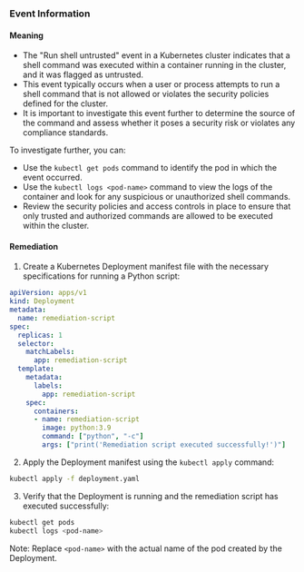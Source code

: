 
### Event Information

#### Meaning

- The "Run shell untrusted" event in a Kubernetes cluster indicates that a shell command was executed within a container running in the cluster, and it was flagged as untrusted.
- This event typically occurs when a user or process attempts to run a shell command that is not allowed or violates the security policies defined for the cluster.
- It is important to investigate this event further to determine the source of the command and assess whether it poses a security risk or violates any compliance standards. 

To investigate further, you can:
- Use the `kubectl get pods` command to identify the pod in which the event occurred.
- Use the `kubectl logs <pod-name>` command to view the logs of the container and look for any suspicious or unauthorized shell commands.
- Review the security policies and access controls in place to ensure that only trusted and authorized commands are allowed to be executed within the cluster.

#### Remediation

1. Create a Kubernetes Deployment manifest file with the necessary specifications for running a Python script:
```yaml
apiVersion: apps/v1
kind: Deployment
metadata:
  name: remediation-script
spec:
  replicas: 1
  selector:
    matchLabels:
      app: remediation-script
  template:
    metadata:
      labels:
        app: remediation-script
    spec:
      containers:
      - name: remediation-script
        image: python:3.9
        command: ["python", "-c"]
        args: ["print('Remediation script executed successfully!')"]
```

2. Apply the Deployment manifest using the `kubectl apply` command:
```bash
kubectl apply -f deployment.yaml
```

3. Verify that the Deployment is running and the remediation script has executed successfully:
```bash
kubectl get pods
kubectl logs <pod-name>
```
Note: Replace `<pod-name>` with the actual name of the pod created by the Deployment.

